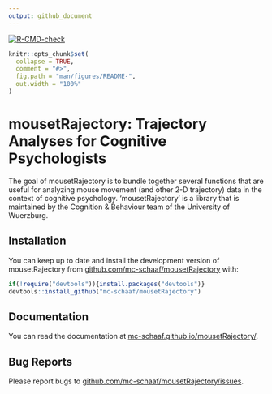 ```yaml
---
output: github_document
---
```

<!-- badges: start -->
[![R-CMD-check](https://github.com/mc-schaaf/mousetRajectory/actions/workflows/R-CMD-check.yaml/badge.svg)](https://github.com/mc-schaaf/mousetRajectory/actions/workflows/R-CMD-check.yaml)
<!-- badges: end -->

<!-- README.md is generated from README.Rmd. Please edit that file -->

```r
knitr::opts_chunk$set(
  collapse = TRUE,
  comment = "#>",
  fig.path = "man/figures/README-",
  out.width = "100%"
)
```

# mousetRajectory: Trajectory Analyses for Cognitive Psychologists

The goal of mousetRajectory is to bundle together several functions that are useful for analyzing mouse movement (and other 2-D trajectory) data in the context of cognitive psychology. 'mousetRajectory' is a library that is maintained by the Cognition & Behaviour team of the University of Wuerzburg.

## Installation

You can keep up to date and install the development version of mousetRajectory from 
[github.com/mc-schaaf/mousetRajectory](https://github.com/mc-schaaf/mousetRajectory) with:

``` r
if(!require("devtools")){install.packages("devtools")}
devtools::install_github("mc-schaaf/mousetRajectory")
```

## Documentation
You can read the documentation at [mc-schaaf.github.io/mousetRajectory/](https://mc-schaaf.github.io/mousetRajectory/articles/mousetRajectory.html).


## Bug Reports
Please report bugs to [github.com/mc-schaaf/mousetRajectory/issues](https://github.com/mc-schaaf/mousetRajectory/issues).

